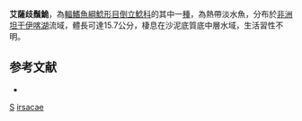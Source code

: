 {{Speciesbox 
| taxon = Synodontis irsacae
| authority = [[Matthes|Matthes]], 1959
| status = NE
| status_system = IUCN3.1
}}

'''艾薩歧鬚鮠'''，為[[輻鰭魚綱|輻鰭魚綱]][[鯰形目|鯰形目]][[倒立鯰科|倒立鯰科]]的其中一[[種|種]]，為熱帶淡水魚，分布於[[非洲|非洲]][[坦干伊喀湖|坦干伊喀湖]]流域，體長可達15.7公分，棲息在沙泥底質底中層水域，生活習性不明。

==参考文献==
*{{FishBase_species|genus=Synodontis|species=irsacae|year=2015|month=5}}

{{Taxonbar}}

[[Category:1959年描述的鱼类|S]]
[[Category:歧鬚鮠屬|irsacae]]